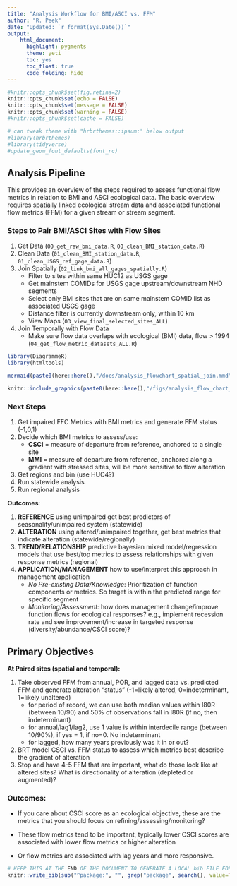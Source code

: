 ```yaml
---
title: "Analysis Workflow for BMI/ASCI vs. FFM"
author: "R. Peek"
date: "Updated: `r format(Sys.Date())`"
output: 
    html_document:
      highlight: pygments
      theme: yeti
      toc: yes
      toc_float: true
      code_folding: hide
---
```


```r
#knitr::opts_chunk$set(fig.retina=2)
knitr::opts_chunk$set(echo = FALSE)
knitr::opts_chunk$set(message = FALSE)
knitr::opts_chunk$set(warning = FALSE)
#knitr::opts_chunk$set(cache = FALSE)

# can tweak theme with "hrbrthemes::ipsum:" below output
#library(hrbrthemes)
#library(tidyverse)
#update_geom_font_defaults(font_rc)

```

## Analysis Pipeline

This provides an overview of the steps required to assess functional flow metrics in relation to BMI and ASCI ecological data. The basic overview requires spatially linked ecological stream data and associated functional flow metrics (FFM) for a given stream or stream segment.

### Steps to Pair BMI/ASCI Sites with Flow Sites

1. Get Data (`00_get_raw_bmi_data.R`, `00_clean_BMI_station_data.R`)
2. Clean Data (`01_clean_BMI_station_data.R`, `01_clean_USGS_ref_gage_data.R`)
3. Join Spatially (`02_link_bmi_all_gages_spatially.R`)
    - Filter to sites within same HUC12 as USGS gage
    - Get mainstem COMIDs for USGS gage upstream/downstream NHD segments
    - Select only BMI sites that are on same mainstem COMID list as associated USGS gage
    - Distance filter is currently downstream only, within 10 km
    - View Maps (`03_view_final_selected_sites_ALL`)
4. Join Temporally with Flow Data
    - Make sure flow data overlaps with ecological (BMI) data, flow > 1994 (`04_get_flow_metric_datasets_ALL.R`)


```r

library(DiagrammeR)
library(htmltools)

mermaid(paste0(here::here(),"/docs/analysis_flowchart_spatial_join.mmd"))

```

```r

knitr::include_graphics(paste0(here::here(),"/figs/analysis_flow_chart_spatial_join.png"))
```



### Next Steps

 1. Get impaired FFC Metrics with BMI metrics and generate FFM status (-1,0,1)
 2. Decide which BMI metrics to assess/use:
    - **CSCI** = measure of departure from reference, anchored to a single site
    - **MMI** = measure of departure from reference, anchored along a gradient with stressed sites, will be more sensitive to flow alteration
 3. Get regions and bin (use HUC4?)
 4. Run statewide analysis
 5. Run regional analysis
 
 **Outcomes**:
 
  1. **REFERENCE** using unimpaired get best predictors of seasonality/unimpaired system (statewide)
  2. **ALTERATION** using altered/unimpaired together, get best metrics that indicate alteration (statewide/regionally)
  3. **TREND/RELATIONSHIP** predictive bayesian mixed model/regression models that use best/top metrics to assess relationships with given response metrics (regional)
  4. **APPLICATION/MANAGEMENT** how to use/interpret this approach in management application  
      - *No Pre-existing Data/Knowledge*: Prioritization of function components or metrics. So target is within the predicted range for specific segment
      - *Monitoring/Assessment*: how does management change/improve function flows for ecological responses? e.g., implement recession rate and see improvement/increase in targeted response (diversity/abundance/CSCI score)?
 

## Primary Objectives

**At Paired sites (spatial and temporal):**

  1. Take observed FFM from annual, POR, and lagged data vs. predicted FFM and generate alteration "status" (-1=likely altered, 0=indeterminant, 1=likely unaltered)
      - for period of record, we can use both median values within I80R (between 10/90) and 50% of observations fall in I80R (if no, then indeterminant)
      - for annual/lag1/lag2, use 1 value is within interdecile range (between 10/90%), if yes = 1, if no=0. No indeterminant
      - for lagged, how many years previously was it in or out?
  2. BRT model CSCI vs. FFM status to assess which metrics best describe the gradient of alteration
  3. Stop and have 4-5 FFM that are important, what do those look like at altered sites? What is directionality of alteration (depleted or augmented)?

### Outcomes:

 - If you care about CSCI score as an ecological objective, these are the metrics that you should focus on refining/assessing/monitoring?

 - These flow metrics tend to be important, typically lower CSCI scores are associated with lower flow metrics or higher alteration

 - Or flow metrics are associated with lag years and more responsive.
 
 
 
```r

# KEEP THIS AT THE END OF THE DOCUMENT TO GENERATE A LOCAL bib FILE FOR PKGS USED
knitr::write_bib(sub("^package:", "", grep("package", search(), value=TRUE)), file='skeleton.bib')

```